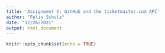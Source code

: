 ```yaml
---
title: 'Assignment V: GitHub and the ticketmaster.com API'
author: "Felix Schulz"
date: "12/26/2021"
output: html_document
---
```


```r
knitr::opts_chunk$set(echo = TRUE)
```
